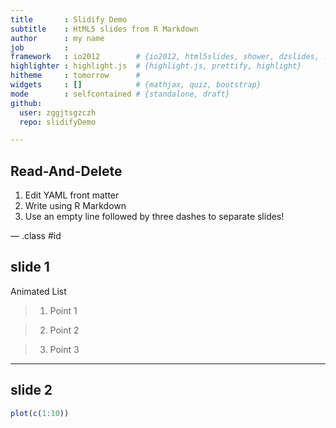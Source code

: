 ```yaml
---
title       : Slidify Demo
subtitle    : HtML5 slides from R Markdown
author      : my name
job         : 
framework   : io2012        # {io2012, html5slides, shower, dzslides, ...}
highlighter : highlight.js  # {highlight.js, prettify, highlight}
hitheme     : tomorrow      # 
widgets     : []            # {mathjax, quiz, bootstrap}
mode        : selfcontained # {standalone, draft}
github:
  user: zggjtsgzczh
  repo: slidifyDemo

---
```


## Read-And-Delete

1. Edit YAML front matter
2. Write using R Markdown
3. Use an empty line followed by three dashes to separate slides!

--- .class #id 

## slide 1

Animated List

> 1. Point 1

> 2. Point 2

> 3. Point 3


---  

## slide 2


```r

plot(c(1:10))

``` 



